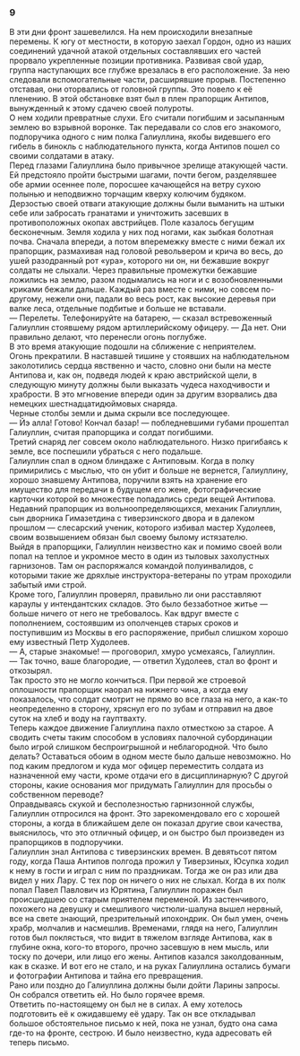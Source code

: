 ### 9 {-}

В эти дни фронт зашевелился. На нем происходили внезапные перемены. К югу от местности, в которую заехал Гордон, одно из наших соединений удачной атакой отдельных составлявших его частей прорвало укрепленные позиции противника. Развивая свой удар, группа наступающих все глубже врезалась в его расположение. За нею следовали вспомогательные части, расширявшие прорыв. Постепенно отставая, они оторвались от головной группы. Это повело к её пленению. В этой обстановке взят был в плен прапорщик Антипов, вынужденный к этому сдачею своей полуроты.<br/> О нем ходили превратные слухи. Его считали погибшим и засыпанным землею во взрывной воронке. Так передавали со слов его знакомого, подпоручика одного с ним полка Галиуллина, якобы видевшего его гибель в бинокль с наблюдательного пункта, когда Антипов пошел со своими солдатами в атаку.<br/> Перед глазами Галиуллина было привычное зрелище атакующей части. Ей предстояло пройти быстрыми шагами, почти бегом, разделявшее обе армии осеннее поле, поросшее качающейся на ветру сухою полынью и неподвижно торчащим кверху колючим будяком. Дерзостью своей отваги атакующие должны были выманить на штыки себе или забросать гранатами и уничтожить засевших в противоположных окопах австрийцев. Поле казалось бегущим бесконечным. Земля ходила у них под ногами, как зыбкая болотная почва. Сначала впереди, а потом вперемежку вместе с ними бежал их прапорщик, размахивая над головой револьвером и крича во весь, до ушей разодранный рот «ура», которого ни он, ни бежавшие вокруг солдаты не слыхали. Через правильные промежутки бежавшие ложились на землю, разом подымались на ноги и с возобновленными криками бежали дальше. Каждый раз вместе с ними, но совсем по-другому, нежели они, падали во весь рост, как высокие деревья при валке леса, отдельные подбитые и больше не вставали.<br/> — Перелеты. Телефонируйте на батарею, — сказал встревоженный Галиуллин стоявшему рядом артиллерийскому офицеру. — Да нет. Они правильно делают, что перенесли огонь поглубже.<br/> В это время атакующие подошли на сближение с неприятелем.<br/> Огонь прекратили. В наставшей тишине у стоявших на наблюдательном заколотились сердца явственно и часто, словно они были на месте Антипова и, как он, подведя людей к краю австрийской щели, в следующую минуту должны были выказать чудеса находчивости и храбрости. В это мгновение впереди один за другим взорвались два немецких шестнадцатидюймовых снаряда.<br/> Черные столбы земли и дыма скрыли все последующее.<br/> — Йэ алла! Готово! Кончал базар! — побледневшими губами прошептал Галиуллин, считая прапорщика и солдат погибшими.<br/> Третий снаряд лег совсем около наблюдательного. Низко пригибаясь к земле, все поспешили убраться с него подальше.<br/> Галиуллин спал в одном блиндаже с Антиповым. Когда в полку примирились с мыслью, что он убит и больше не вернется, Галиуллину, хорошо знавшему Антипова, поручили взять на хранение его имущество для передачи в будущем его жене, фотографические карточки которой во множестве попадались среди вещей Антипова.<br/> Недавний прапорщик из вольноопределяющихся, механик Галиуллин, сын дворника Гимазетдина с тиверзинского двора и в далеком прошлом — слесарский ученик, которого избивал мастер Худолеев, своим возвышением обязан был своему былому истязателю.<br/> Выйдя в прапорщики, Галиуллин неизвестно как и помимо своей воли попал на теплое и укромное место в один из тыловых захолустных гарнизонов. Там он распоряжался командой полуинвалидов, с которыми такие же дряхлые инструктора-ветераны по утрам проходили забытый ими строй.<br/> Кроме того, Галиуллин проверял, правильно ли они расставляют караулы у интендантских складов. Это было беззаботное житье — больше ничего от него не требовалось. Как вдруг вместе с пополнением, состоявшим из ополченцев старых сроков и поступившим из Москвы в его распоряжение, прибыл слишком хорошо ему известный Петр Худолеев.<br/> — А, старые знакомые! — проговорил, хмуро усмехаясь, Галиуллин.<br/> — Так точно, ваше благородие, — ответил Худолеев, стал во фронт и откозырял.<br/> Так просто это не могло кончиться. При первой же строевой оплошности прапорщик наорал на нижнего чина, а когда ему показалось, что солдат смотрит не прямо во все глаза на него, а как-то неопределенно в сторону, хряснул его по зубам и отправил на двое суток на хлеб и воду на гауптвахту.<br/> Теперь каждое движение Галиуллина пахло отместкою за старое. А сводить счеты таким способом в условиях палочной субординации было игрой слишком беспроигрышной и неблагородной. Что было делать? Оставаться обоим в одном месте было дальше невозможно. Но под каким предлогом и куда мог офицер переместить солдата из назначенной ему части, кроме отдачи его в дисциплинарную? С другой стороны, какие основания мог придумать Галиуллин для просьбы о собственном переводе?<br/> Оправдываясь скукой и бесполезностью гарнизонной службы, Галиуллин отпросился на фронт. Это зарекомендовало его с хорошей стороны, а когда в ближайшем деле он показал другие свои качества, выяснилось, что это отличный офицер, и он быстро был произведен из прапорщиков в подпоручики.<br/> Галиуллин знал Антипова с тиверзинских времен. В девятьсот пятом году, когда Паша Антипов полгода прожил у Тиверзиных, Юсупка ходил к нему в гости и играл с ним по праздникам. Тогда же он раз или два видел у них Лару. С тех пор он ничего о них не слыхал. Когда в их полк попал Павел Павлович из Юрятина, Галиуллин поражен был происшедшею со старым приятелем переменой. Из застенчивого, похожего на девушку и смешливого чистюли-шалуна вышел нервный, все на свете знающий, презрительный ипохондрик. Он был умен, очень храбр, молчалив и насмешлив. Временами, глядя на него, Галиуллин готов был поклясться, что видит в тяжелом взгляде Антипова, как в глубине окна, кого-то второго, прочно засевшую в нем мысль, или тоску по дочери, или лицо его жены. Антипов казался заколдованным, как в сказке. И вот его не стало, и на руках Галиуллина остались бумаги и фотографии Антипова и тайна его превращения.<br/> Рано или поздно до Галиуллина должны были дойти Ларины запросы. Он собрался ответить ей. Но было горячее время.<br/> Ответить по-настоящему он был не в силах. А ему хотелось подготовить её к ожидавшему её удару. Так он все откладывал большое обстоятельное письмо к ней, пока не узнал, будто она сама где-то на фронте, сестрою. И было неизвестно, куда адресовать ей теперь письмо.

